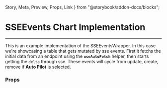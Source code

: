   Story,
  Meta,
  Preview,
  Props,
  Link
} from "@storybook/addon-docs/blocks";

<Meta title='Helpers/SSEEventsWrapper' component={SSEEventsWrapper} />

# SSEEvents Chart Implementation
<hr />

This is an example implementation of the SSEEventsWrapper. In this case we're showcasing a
table that gets mutated by sse events. First it fetchs the initial data from an endpoint
using the **`useAutoFetch`** helper, then starts getting the `delta` through sse. These
events will cycle from update, create, remove if **Auto Pilot** is selected.


<Preview withSource="none">
  <Story name="charts">
    <SSEEventsChartDemo />
  </Story>
</Preview>

### Props
<Props of={SSEEventsWrapper} />
